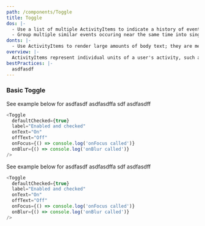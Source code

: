 ```yaml
---
path: /components/Toggle
title: Toggle
dos: |-
  - Use a list of multiple ActivityItems to indicate a history of events relating to a single file, folder, user, or other entity. Alternatively, use a single ActivityItem to indicate the most recent event on an entity.
  - Group multiple similar events occuring near the same time into single ActivityItems.
donts: |-
  - Use ActivityItems to render large amounts of body text; they are meant to be concise descriptions of a specific activity.
overview: |-
  ActivityItems represent individual units of a user's activity, such as making a comment, mentioning someone with an @mention, editing a document, or moving a file.
bestPractices: |-
  asdfasdf
---
```



### Basic Toggle

See example below for asdfasdf
asdfasdffa
sdf
asdfasdff

```js live=true
<Toggle
  defaultChecked={true}
  label="Enabled and checked"
  onText="On"
  offText="Off"
  onFocus={() => console.log('onFocus called')}
  onBlur={() => console.log('onBlur called')}
/>
```

See example below for asdfasdf
asdfasdffa
sdf
asdfasdff

```js live=true
<Toggle
  defaultChecked={true}
  label="Enabled and checked"
  onText="On"
  offText="Off"
  onFocus={() => console.log('onFocus called')}
  onBlur={() => console.log('onBlur called')}
/>
```
